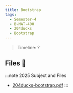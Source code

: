 ```yaml
---
title: Bootstrap
tags:
  - Semester-4
  - B-MAT-400
  - 204ducks
  - Bootstrap
---
```

> Timeline: ?


## Files 📂

:::note 2025 Subject and Files
- [204ducks-bootstrap.pdf](https://github.com/Studio-17/Epitech-Subjects/raw/main/Semester-4/B-MAT-400/204ducks/Bootstrap/204ducks-bootstrap.pdf)
:::

